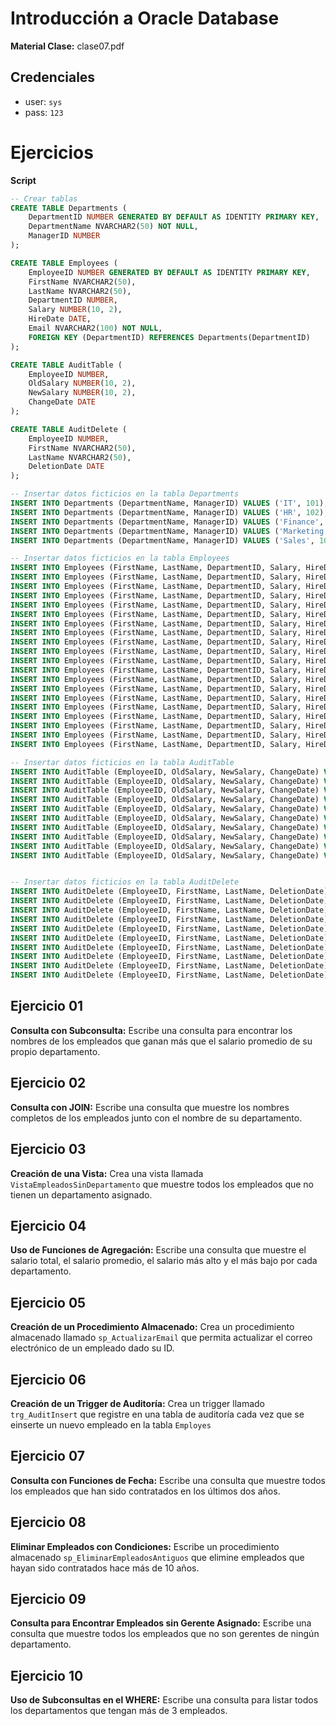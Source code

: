 
# Introducción a Oracle Database

**Material Clase:** <ExternalLink href='/inacap/ti3v22/docs/clase07.pdf'>clase07.pdf</ExternalLink>

## Credenciales
- user: `sys`
- pass: `123`

# Ejercicios

**Script**

```sql
-- Crear tablas
CREATE TABLE Departments (
    DepartmentID NUMBER GENERATED BY DEFAULT AS IDENTITY PRIMARY KEY,
    DepartmentName NVARCHAR2(50) NOT NULL,
    ManagerID NUMBER
);

CREATE TABLE Employees (
    EmployeeID NUMBER GENERATED BY DEFAULT AS IDENTITY PRIMARY KEY,
    FirstName NVARCHAR2(50),
    LastName NVARCHAR2(50),
    DepartmentID NUMBER,
    Salary NUMBER(10, 2),
    HireDate DATE,
    Email NVARCHAR2(100) NOT NULL,
    FOREIGN KEY (DepartmentID) REFERENCES Departments(DepartmentID)
);

CREATE TABLE AuditTable (
    EmployeeID NUMBER,
    OldSalary NUMBER(10, 2),
    NewSalary NUMBER(10, 2),
    ChangeDate DATE
);

CREATE TABLE AuditDelete (
    EmployeeID NUMBER,
    FirstName NVARCHAR2(50),
    LastName NVARCHAR2(50),
    DeletionDate DATE
);

-- Insertar datos ficticios en la tabla Departments
INSERT INTO Departments (DepartmentName, ManagerID) VALUES ('IT', 101);
INSERT INTO Departments (DepartmentName, ManagerID) VALUES ('HR', 102);
INSERT INTO Departments (DepartmentName, ManagerID) VALUES ('Finance', 103);
INSERT INTO Departments (DepartmentName, ManagerID) VALUES ('Marketing', 104);
INSERT INTO Departments (DepartmentName, ManagerID) VALUES ('Sales', 105);

-- Insertar datos ficticios en la tabla Employees
INSERT INTO Employees (FirstName, LastName, DepartmentID, Salary, HireDate, Email) VALUES ('John', 'Doe', 1, 60000, TO_DATE('2021-01-10', 'YYYY-MM-DD'), 'john.doe@example.com');
INSERT INTO Employees (FirstName, LastName, DepartmentID, Salary, HireDate, Email) VALUES ('Jane', 'Smith', 2, 55000, TO_DATE('2020-06-15', 'YYYY-MM-DD'), 'jane.smith@example.com');
INSERT INTO Employees (FirstName, LastName, DepartmentID, Salary, HireDate, Email) VALUES ('Michael', 'Johnson', 3, 70000, TO_DATE('2019-11-25', 'YYYY-MM-DD'), 'michael.johnson@example.com');
INSERT INTO Employees (FirstName, LastName, DepartmentID, Salary, HireDate, Email) VALUES ('Emily', 'Davis', 4, 80000, TO_DATE('2018-03-14', 'YYYY-MM-DD'), 'emily.davis@example.com');
INSERT INTO Employees (FirstName, LastName, DepartmentID, Salary, HireDate, Email) VALUES ('Daniel', 'Brown', 5, 45000, TO_DATE('2022-08-05', 'YYYY-MM-DD'), 'daniel.brown@example.com');
INSERT INTO Employees (FirstName, LastName, DepartmentID, Salary, HireDate, Email) VALUES ('Emma', 'Wilson', 3, 85000, TO_DATE('2019-07-30', 'YYYY-MM-DD'), 'emma.wilson@example.com');
INSERT INTO Employees (FirstName, LastName, DepartmentID, Salary, HireDate, Email) VALUES ('Olivia', 'Jones', 4, 70000, TO_DATE('2021-12-01', 'YYYY-MM-DD'), 'olivia.jones@example.com');
INSERT INTO Employees (FirstName, LastName, DepartmentID, Salary, HireDate, Email) VALUES ('Sophia', 'Garcia', 1, 90000, TO_DATE('2017-09-18', 'YYYY-MM-DD'), 'sophia.garcia@example.com');
INSERT INTO Employees (FirstName, LastName, DepartmentID, Salary, HireDate, Email) VALUES ('James', 'Martinez', 2, 62000, TO_DATE('2020-02-20', 'YYYY-MM-DD'), 'james.martinez@example.com');
INSERT INTO Employees (FirstName, LastName, DepartmentID, Salary, HireDate, Email) VALUES ('Isabella', 'Lopez', 5, 48000, TO_DATE('2022-05-22', 'YYYY-MM-DD'), 'isabella.lopez@example.com');
INSERT INTO Employees (FirstName, LastName, DepartmentID, Salary, HireDate, Email) VALUES ('Alexander', 'Hernandez', 4, 67000, TO_DATE('2018-10-29', 'YYYY-MM-DD'), 'alexander.hernandez@example.com');
INSERT INTO Employees (FirstName, LastName, DepartmentID, Salary, HireDate, Email) VALUES ('Mia', 'Martinez', 3, 55000, TO_DATE('2020-06-11', 'YYYY-MM-DD'), 'mia.martinez@example.com');
INSERT INTO Employees (FirstName, LastName, DepartmentID, Salary, HireDate, Email) VALUES ('William', 'Perez', 2, 64000, TO_DATE('2019-01-09', 'YYYY-MM-DD'), 'william.perez@example.com');
INSERT INTO Employees (FirstName, LastName, DepartmentID, Salary, HireDate, Email) VALUES ('Charlotte', 'Sanchez', 1, 58000, TO_DATE('2021-04-23', 'YYYY-MM-DD'), 'charlotte.sanchez@example.com');
INSERT INTO Employees (FirstName, LastName, DepartmentID, Salary, HireDate, Email) VALUES ('Benjamin', 'Ramirez', 5, 53000, TO_DATE('2022-07-12', 'YYYY-MM-DD'), 'benjamin.ramirez@example.com');
INSERT INTO Employees (FirstName, LastName, DepartmentID, Salary, HireDate, Email) VALUES ('Ava', 'Cruz', 4, 61000, TO_DATE('2017-12-13', 'YYYY-MM-DD'), 'ava.cruz@example.com');
INSERT INTO Employees (FirstName, LastName, DepartmentID, Salary, HireDate, Email) VALUES ('Ethan', 'Torres', 3, 66000, TO_DATE('2018-11-07', 'YYYY-MM-DD'), 'ethan.torres@example.com');
INSERT INTO Employees (FirstName, LastName, DepartmentID, Salary, HireDate, Email) VALUES ('Liam', 'Flores', 2, 75000, TO_DATE('2020-03-06', 'YYYY-MM-DD'), 'liam.flores@example.com');
INSERT INTO Employees (FirstName, LastName, DepartmentID, Salary, HireDate, Email) VALUES ('Noah', 'Rivera', 1, 68000, TO_DATE('2019-05-15', 'YYYY-MM-DD'), 'noah.rivera@example.com');
INSERT INTO Employees (FirstName, LastName, DepartmentID, Salary, HireDate, Email) VALUES ('Lucas', 'Gonzalez', 5, 72000, TO_DATE('2018-08-03', 'YYYY-MM-DD'), 'lucas.gonzalez@example.com');

-- Insertar datos ficticios en la tabla AuditTable
INSERT INTO AuditTable (EmployeeID, OldSalary, NewSalary, ChangeDate) VALUES (1, 60000, 65000, TO_DATE('2023-05-10', 'YYYY-MM-DD'));
INSERT INTO AuditTable (EmployeeID, OldSalary, NewSalary, ChangeDate) VALUES (2, 55000, 58000, TO_DATE('2023-05-11', 'YYYY-MM-DD'));
INSERT INTO AuditTable (EmployeeID, OldSalary, NewSalary, ChangeDate) VALUES (3, 70000, 72000, TO_DATE('2023-05-12', 'YYYY-MM-DD'));
INSERT INTO AuditTable (EmployeeID, OldSalary, NewSalary, ChangeDate) VALUES (4, 80000, 85000, TO_DATE('2023-05-13', 'YYYY-MM-DD'));
INSERT INTO AuditTable (EmployeeID, OldSalary, NewSalary, ChangeDate) VALUES (5, 45000, 48000, TO_DATE('2023-05-14', 'YYYY-MM-DD'));
INSERT INTO AuditTable (EmployeeID, OldSalary, NewSalary, ChangeDate) VALUES (6, 85000, 90000, TO_DATE('2023-05-15', 'YYYY-MM-DD'));
INSERT INTO AuditTable (EmployeeID, OldSalary, NewSalary, ChangeDate) VALUES (7, 70000, 73000, TO_DATE('2023-05-16', 'YYYY-MM-DD'));
INSERT INTO AuditTable (EmployeeID, OldSalary, NewSalary, ChangeDate) VALUES (8, 90000, 95000, TO_DATE('2023-05-17', 'YYYY-MM-DD'));
INSERT INTO AuditTable (EmployeeID, OldSalary, NewSalary, ChangeDate) VALUES (9, 62000, 65000, TO_DATE('2023-05-18', 'YYYY-MM-DD'));
INSERT INTO AuditTable (EmployeeID, OldSalary, NewSalary, ChangeDate) VALUES (10, 48000, 50000, TO_DATE('2023-05-19', 'YYYY-MM-DD'));


-- Insertar datos ficticios en la tabla AuditDelete
INSERT INTO AuditDelete (EmployeeID, FirstName, LastName, DeletionDate) VALUES (11, 'Mark', 'Spencer', TO_DATE('2023-05-20', 'YYYY-MM-DD'));
INSERT INTO AuditDelete (EmployeeID, FirstName, LastName, DeletionDate) VALUES (12, 'Laura', 'Adams', TO_DATE('2023-05-21', 'YYYY-MM-DD'));
INSERT INTO AuditDelete (EmployeeID, FirstName, LastName, DeletionDate) VALUES (13, 'Robert', 'Miller', TO_DATE('2023-05-22', 'YYYY-MM-DD'));
INSERT INTO AuditDelete (EmployeeID, FirstName, LastName, DeletionDate) VALUES (14, 'Linda', 'Clark', TO_DATE('2023-05-23', 'YYYY-MM-DD'));
INSERT INTO AuditDelete (EmployeeID, FirstName, LastName, DeletionDate) VALUES (15, 'Thomas', 'Taylor', TO_DATE('2023-05-24', 'YYYY-MM-DD'));
INSERT INTO AuditDelete (EmployeeID, FirstName, LastName, DeletionDate) VALUES (16, 'Nancy', 'Moore', TO_DATE('2023-05-25', 'YYYY-MM-DD'));
INSERT INTO AuditDelete (EmployeeID, FirstName, LastName, DeletionDate) VALUES (17, 'Kevin', 'Evans', TO_DATE('2023-05-26', 'YYYY-MM-DD'));
INSERT INTO AuditDelete (EmployeeID, FirstName, LastName, DeletionDate) VALUES (18, 'Patricia', 'Green', TO_DATE('2023-05-27', 'YYYY-MM-DD'));
INSERT INTO AuditDelete (EmployeeID, FirstName, LastName, DeletionDate) VALUES (19, 'Christopher', 'Hall', TO_DATE('2023-05-28', 'YYYY-MM-DD'));
INSERT INTO AuditDelete (EmployeeID, FirstName, LastName, DeletionDate) VALUES (20, 'Angela', 'Hill', TO_DATE('2023-05-29', 'YYYY-MM-DD'));
```

## Ejercicio 01
**Consulta con Subconsulta:** Escribe una consulta para encontrar los nombres de los empleados que ganan más que el salario promedio de su propio departamento.

## Ejercicio 02
**Consulta con JOIN:** Escribe una consulta que muestre los nombres completos de los empleados junto con el nombre de su departamento.

## Ejercicio 03
**Creación de una Vista:** Crea una vista llamada `VistaEmpleadosSinDepartamento` que muestre todos los empleados que no tienen un departamento asignado.

## Ejercicio 04
**Uso de Funciones de Agregación:** Escribe una consulta que muestre el salario total, el salario promedio, el salario más alto y el más bajo por cada departamento.

## Ejercicio 05
**Creación de un Procedimiento Almacenado:** Crea un procedimiento almacenado llamado `sp_ActualizarEmail` que permita actualizar el correo electrónico de un empleado dado su ID.

## Ejercicio 06
**Creación de un Trigger de Auditoría:** Crea un trigger llamado `trg_AuditInsert` que registre en una tabla de auditoría cada vez que se einserte un nuevo empleado en la tabla `Employes` 

## Ejercicio 07
**Consulta con Funciones de Fecha:** Escribe una consulta que muestre todos los empleados que han sido contratados en los últimos dos años.

## Ejercicio 08
**Eliminar Empleados con Condiciones:** Escribe un procedimiento almacenado `sp_EliminarEmpleadosAntiguos` que elimine empleados que hayan sido contratados hace más de 10 años.

## Ejercicio 09
**Consulta para Encontrar Empleados sin Gerente Asignado:** Escribe una consulta que muestre todos los empleados que no son gerentes de ningún departamento.

## Ejercicio 10
**Uso de Subconsultas en el WHERE:** Escribe una consulta para listar todos los departamentos que tengan más de 3 empleados.



